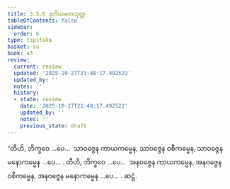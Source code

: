 ```yaml
---
title: 3.5.6 ဒုတိယခတသုတ္တ
tableOfContents: false
sidebar:
  order: 6
type: tipitaka
basket: su
book: a3
review:
  current: review
  updated: '2025-10-27T21:48:17.492522'
  updated_by: ''
  notes: ''
  history:
  - state: review
    date: '2025-10-27T21:48:17.492522'
    updated_by: ''
    notes: ''
    previous_state: draft
---
```



<ReviewStatus review={frontmatter.review} showDetails={true} />

<HypothesisAnnotation frontmatter={frontmatter} />

<DynamicBreadcrumb />

<Division number="152" book="a3" e="ch" v="15" p="297">

<Paragraph number="1078" book="a3">
“တီဟိ, ဘိက္ခဝေ …ပေ…  သာဝဇ္ဇေန ကာယကမ္မေန, သာဝဇ္ဇေန ဝစီကမ္မေန, သာဝဇ္ဇေန မနောကမ္မေန …ပေ… .
</Paragraph>

<Paragraph number="1079" book="a3">
တီဟိ, ဘိက္ခဝေ …ပေ…  အနဝဇ္ဇေန ကာယကမ္မေန, အနဝဇ္ဇေန ဝစီကမ္မေန, အနဝဇ္ဇေန မနောကမ္မေန …ပေ… .

</Paragraph>
</Division>

<Paragraph number="1080" type="center" book="a3">
ဆဋ္ဌံ.
</Paragraph>